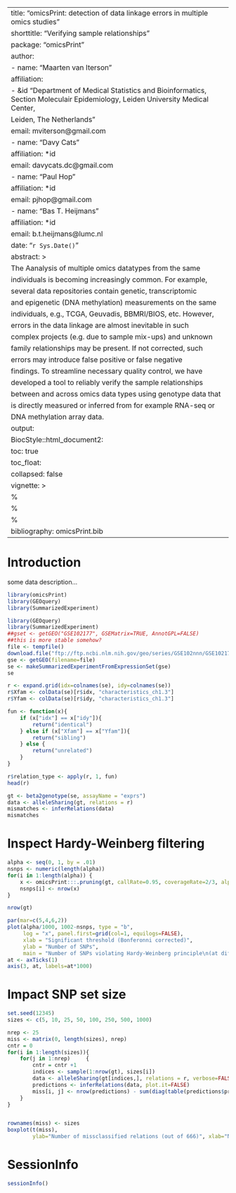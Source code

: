 
---
title: "omicsPrint: detection of data linkage errors in multiple omics studies"
shorttitle: "Verifying sample relationships"
package: "omicsPrint"
author: 
- name: "Maarten van Iterson"
  affiliation: 
  - &id "Department of Medical Statistics and Bioinformatics, Section Moleculair Epidemiology, Leiden University Medical Center,
  Leiden, The Netherlands"  
  email: mviterson@gmail.com
- name: "Davy Cats"
  affiliation: *id  
  email: davycats.dc@gmail.com
- name: "Paul Hop"
  affiliation: *id    
  email: pjhop@gmail.com  
- name: "Bas T. Heijmans"
  affiliation: *id    
  email: b.t.heijmans@lumc.nl
date: "`r Sys.Date()`"
abstract: >
  The Aanalysis of multiple omics datatypes from the same
  individuals is becoming increasingly common. For example,
  several data repositories contain genetic, transcriptomic
  and epigenetic (DNA methylation) measurements on the same
  individuals, e.g., TCGA, Geuvadis, BBMRI/BIOS, etc. However,
  errors in the data linkage are almost inevitable in such
  complex projects (e.g. due to sample mix-ups) and unknown
  family relationships may be present. If not corrected, such
  errors may introduce false positive or false negative
  findings. To streamline necessary quality control, we have
  developed a tool to reliably verify the sample relationships
  between and across omics data types using genotype data that
  is directly measured or inferred from for example RNA-seq or
  DNA methylation array data.    	  
output: 
  BiocStyle::html_document2:
    toc: true
    toc_float:
      collapsed: false
vignette: >
  %\VignetteIndexEntry{omicsPrint: detection of data linkage errors in multiple omics studies}
  %\VignetteEngine{knitr::rmarkdown}
  %\VignetteEncoding{UTF-8}
bibliography: omicsPrint.bib
---

# Introduction

some data description...  	
	
```r
library(omicsPrint)
library(GEOquery)
library(SummarizedExperiment)
```

```r
library(GEOquery)
library(SummarizedExperiment)
##gset <- getGEO("GSE102177", GSEMatrix=TRUE, AnnotGPL=FALSE)
##this is more stable somehow?
file <- tempfile()
download.file("ftp://ftp.ncbi.nlm.nih.gov/geo/series/GSE102nnn/GSE102177/matrix/GSE102177_series_matrix.txt.gz", file)
gse <- getGEO(filename=file)
se <- makeSummarizedExperimentFromExpressionSet(gse)
se
```

```r
r <- expand.grid(idx=colnames(se), idy=colnames(se))
r$Xfam <- colData(se)[r$idx, "characteristics_ch1.3"]
r$Yfam <- colData(se)[r$idy, "characteristics_ch1.3"]

fun <- function(x){
    if (x["idx"] == x["idy"]){
        return("identical")
    } else if (x["Xfam"] == x["Yfam"]){
        return("sibling")
    } else {
        return("unrelated")
    }
}

r$relation_type <- apply(r, 1, fun)
head(r)

gt <- beta2genotype(se, assayName = "exprs")
data <- alleleSharing(gt, relations = r)
mismatches <- inferRelations(data)
mismatches
```

# Inspect Hardy-Weinberg filtering #


  
```r
alpha <- seq(0, 1, by = .01)
nsnps <- numeric(length(alpha))
for(i in 1:length(alpha)) {
    x <- omicsPrint:::.pruning(gt, callRate=0.95, coverageRate=2/3, alpha = alpha[i], verbose=FALSE)
    nsnps[i] <- nrow(x)
}

nrow(gt)

par(mar=c(5,4,6,2))
plot(alpha/1000, 1002-nsnps, type = "b",
     log = "x", panel.first=grid(col=1, equilogs=FALSE),
     xlab = "Significant threshold (Bonferonni corrected)",
     ylab = "Number of SNPs",
     main = "Number of SNPs violating Hardy-Weinberg principle\n(at different significance levels)")
at <- axTicks(1)
axis(3, at, labels=at*1000)

```

# Impact SNP set size #		

```r
set.seed(12345)
sizes <- c(5, 10, 25, 50, 100, 250, 500, 1000)

nrep <- 25
miss <- matrix(0, length(sizes), nrep)
cntr = 0
for(i in 1:length(sizes)){
    for(j in 1:nrep)     {
        cntr = cntr +1
        indices <- sample(1:nrow(gt), sizes[i])
        data <- alleleSharing(gt[indices,], relations = r, verbose=FALSE)
        predictions <- inferRelations(data, plot.it=FALSE)
        miss[i, j] <- nrow(predictions) - sum(diag(table(predictions$predicted, predictions$relation)))
    }
}


rownames(miss) <- sizes
boxplot(t(miss),
        ylab="Number of missclassified relations (out of 666)", xlab="Number of SNPs")
```

	
# SessionInfo #

```r
sessionInfo()
```
